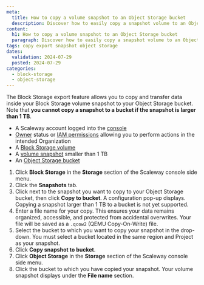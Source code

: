 ```yaml
---
meta:
  title: How to copy a volume snapshot to an Object Storage bucket
  description: Discover how to easily copy a snapshot volume to an Object Storage bucket. Follow our step-by-step guide to efficiently manage your storage resources.
content:
  h1: How to copy a volume snapshot to an Object Storage bucket
  paragraph: Discover how to easily copy a snapshot volume to an Object Storage bucket. Follow our step-by-step guide to efficiently manage your storage resources.
tags: copy export snapshot object storage
dates:
  validation: 2024-07-29
  posted: 2024-07-29
categories:
  - block-storage
  - object-storage
---
```


The Block Storage export feature allows you to copy and transfer data inside your Block Storage volume snapshot to your Object Storage bucket. Note that **you cannot copy a snapshot to a bucket if the snapshot is larger than 1 TB**.

<Macro id="requirements" />

- A Scaleway account logged into the [console](https://console.scaleway.com/)
- [Owner](/identity-and-access-management/iam/concepts/#owner) status or [IAM permissions](/identity-and-access-management/iam/concepts/#permission) allowing you to perform actions in the intended Organization
- A [Block Storage volume](/storage/block/how-to/create-a-volume/)
- A [volume snapshot](/storage/block/how-to/create-a-snapshot/) smaller than 1 TB
- An [Object Storage bucket](/storage/object/how-to/create-a-bucket/)


1. Click **Block Storage** in the **Storage** section of the Scaleway console side menu.
2. Click the **Snapshots** tab.
3. Click <Icon name="more" /> next to the snapshot you want to copy to your Object Storage bucket, then click **Copy to bucket**. A configuration pop-up displays.
    <Message type="important">
     Copying a snapshot larger than 1 TB to a bucket is not yet supported.
    </Message>
4. Enter a file name for your copy. This ensures your data remains organized, accessible, and protected from accidental overwrites.
    <Message type="note">
     Your file will be saved as a `.qcow2` (QEMU Copy-On-Write) file.
    </Message>
5. Select the bucket to which you want to copy your snapshot in the drop-down.
    <Message type="important">
     You must select a bucket located in the same region and Project as your snapshot.
    </Message>
6. Click **Copy snapshot to bucket**.
7. Click **Object Storage** in the **Storage** section of the Scaleway console side menu.
8. Click the bucket to which you have copied your snapshot. Your volume snapshot displays under the **File name** section.
